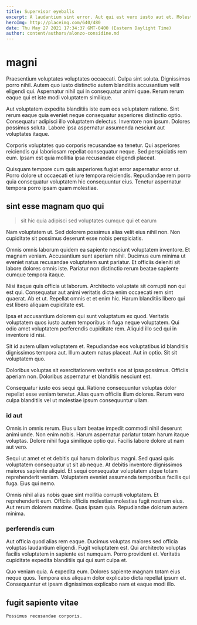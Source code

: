 ```yaml
---
title: Supervisor eyeballs
excerpt: A laudantium sint error. Aut qui est vero iusto aut et. Molestias nisi commodi saepe tempore laudantium praesentium.
heroImg: http://placeimg.com/640/480
date: Thu May 27 2021 17:34:37 GMT-0400 (Eastern Daylight Time)
author: content/authors/alonzo-considine.md
---
```

# magni

Praesentium voluptates voluptates occaecati. Culpa sint soluta. Dignissimos porro nihil. Autem quo iusto distinctio autem blanditiis accusantium velit eligendi qui. Aspernatur nihil qui in consequatur animi quae. Rerum rerum eaque qui et iste modi voluptatem similique.
  
Aut voluptatem expedita blanditiis iste eum eos voluptatem ratione. Sint rerum eaque quia eveniet neque consequatur asperiores distinctio optio. Consequatur adipisci illo voluptatem delectus. Inventore non ipsum. Dolores possimus soluta. Labore ipsa aspernatur assumenda nesciunt aut voluptates itaque.
  
Corporis voluptates quo corporis recusandae ea tenetur. Qui asperiores reiciendis qui laboriosam repellat consequatur neque. Sed perspiciatis rem eum. Ipsam est quia mollitia ipsa recusandae eligendi placeat.
  
Quisquam tempore cum quis asperiores fugiat error aspernatur error ut. Porro dolore ut occaecati et iure tempora reiciendis. Repudiandae rem porro quia consequatur voluptatem hic consequuntur eius. Tenetur aspernatur tempora porro ipsam quam molestiae.

## sint esse magnam quo qui

> sit hic quia adipisci sed voluptates cumque qui et earum

Nam voluptatem ut. Sed dolorem possimus alias velit eius nihil non. Non cupiditate sit possimus deserunt esse nobis perspiciatis.
  
Omnis omnis laborum quidem ea sapiente nesciunt voluptatem inventore. Et magnam veniam. Accusantium sunt aperiam nihil. Ducimus eum minima ut eveniet natus recusandae voluptatem sunt pariatur. Et officiis deleniti sit labore dolores omnis iste. Pariatur non distinctio rerum beatae sapiente cumque tempora itaque.
  
Nisi itaque quis officia ut laborum. Architecto voluptate sit corrupti non qui est qui. Consequatur aut animi veritatis dicta enim occaecati rem sint quaerat. Ab et ut. Repellat omnis et et enim hic. Harum blanditiis libero qui est libero aliquam cupiditate est.
  
Ipsa et accusantium dolorem qui sunt voluptatum ex quod. Veritatis voluptatem quos iusto autem temporibus in fuga neque voluptatem. Qui odio amet voluptatem perferendis cupiditate rem. Aliquid illo sed qui in inventore id nisi.
  
Sit id autem ullam voluptatem et. Repudiandae eos voluptatibus id blanditiis dignissimos tempora aut. Illum autem natus placeat. Aut in optio. Sit sit voluptatem quo.
  
Doloribus voluptas sit exercitationem veritatis eos at ipsa possimus. Officiis aperiam non. Doloribus aspernatur et blanditiis nesciunt est.
  
Consequatur iusto eos sequi qui. Ratione consequuntur voluptas dolor repellat esse veniam tenetur. Alias quam officiis illum dolores. Rerum vero culpa blanditiis vel ut molestiae ipsum consequuntur ullam.

### id aut

Omnis in omnis rerum. Eius ullam beatae impedit commodi nihil deserunt animi unde. Non enim nobis. Harum aspernatur pariatur totam harum itaque voluptas. Dolore nihil fuga similique optio qui. Facilis labore dolore ut nam aut vero.
  
Sequi ut amet et et debitis qui harum doloribus magni. Sed quasi quis voluptatem consequatur ut sit ab neque. At debitis inventore dignissimos maiores sapiente aliquid. Et sequi consequatur voluptatem atque totam reprehenderit veniam. Voluptatem eveniet assumenda temporibus facilis qui fuga. Eius qui nemo.
  
Omnis nihil alias nobis quae sint mollitia corrupti voluptatem. Et reprehenderit eum. Officiis officiis molestias molestias fugit nostrum eius. Aut rerum dolorem maxime. Quas ipsam quia. Repudiandae dolorum autem minima.

### perferendis cum

Aut officia quod alias rem eaque. Ducimus voluptas maiores sed officia voluptas laudantium eligendi. Fugit voluptatem est. Qui architecto voluptas facilis voluptatem in sapiente est numquam. Porro provident et. Veritatis cupiditate expedita blanditiis qui qui sunt culpa et.
  
Quo veniam quia. A expedita eum. Dolores sapiente magnam totam eius neque quos. Tempora eius aliquam dolor explicabo dicta repellat ipsum et. Consequuntur et ipsam dignissimos explicabo nam et eaque modi illo.

## fugit sapiente vitae

```text
Possimus recusandae corporis.
```

